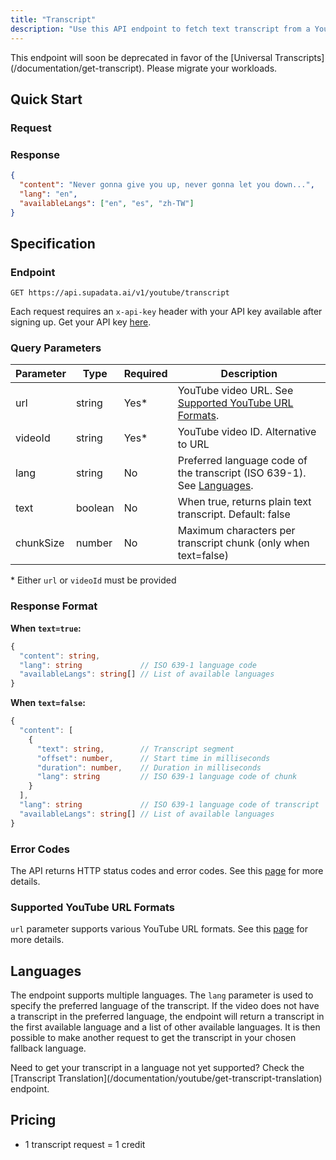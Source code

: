 ```yaml
---
title: "Transcript"
description: "Use this API endpoint to fetch text transcript from a YouTube video in various formats and languages."
---
```



<Info>
  This endpoint will soon be deprecated in favor of the [Universal
  Transcripts](/documentation/get-transcript). Please migrate your workloads.
</Info>

## Quick Start

### Request

<CodeGroup>
  <TranscriptNode />
  <TranscriptPython />
  <TranscriptCurl />
</CodeGroup>

### Response

```json
{
  "content": "Never gonna give you up, never gonna let you down...",
  "lang": "en",
  "availableLangs": ["en", "es", "zh-TW"]
}
```

## Specification

### Endpoint

`GET https://api.supadata.ai/v1/youtube/transcript`

Each request requires an `x-api-key` header with your API key available after signing up. Get your API key [here](https://dash.supadata.ai/organizations/api-key).

### Query Parameters

| Parameter | Type    | Required | Description                                                                             |
| --------- | ------- | -------- | --------------------------------------------------------------------------------------- |
| url       | string  | Yes\*    | YouTube video URL. See [Supported YouTube URL Formats](#supported-youtube-url-formats). |
| videoId   | string  | Yes\*    | YouTube video ID. Alternative to URL                                                    |
| lang      | string  | No       | Preferred language code of the transcript (ISO 639-1). See [Languages](#languages).     |
| text      | boolean | No       | When true, returns plain text transcript. Default: false                                |
| chunkSize | number  | No       | Maximum characters per transcript chunk (only when text=false)                          |

\* Either `url` or `videoId` must be provided

### Response Format

**When `text=true`:**

```typescript
{
  "content": string,
  "lang": string             // ISO 639-1 language code
  "availableLangs": string[] // List of available languages
}
```

**When `text=false`:**

```typescript
{
  "content": [
    {
      "text": string,        // Transcript segment
      "offset": number,      // Start time in milliseconds
      "duration": number,    // Duration in milliseconds
      "lang": string         // ISO 639-1 language code of chunk
    }
  ],
  "lang": string             // ISO 639-1 language code of transcript
  "availableLangs": string[] // List of available languages
}
```

### Error Codes

The API returns HTTP status codes and error codes. See this [page](/documentation/errors) for more details.

### Supported YouTube URL Formats

`url` parameter supports various YouTube URL formats. See this [page](/documentation/youtube/supported-url-formats) for more details.

## Languages

The endpoint supports multiple languages. The `lang` parameter is used to specify the preferred language of the transcript. If the video does not have a transcript in the preferred language, the endpoint will return a transcript in the first available language and a list of other available languages. It is then possible to make another request to get the transcript in your chosen fallback language.

<Info>
  Need to get your transcript in a language not yet supported? Check the
  [Transcript Translation](/documentation/youtube/get-transcript-translation)
  endpoint.
</Info>

## Pricing

- 1 transcript request = 1 credit
